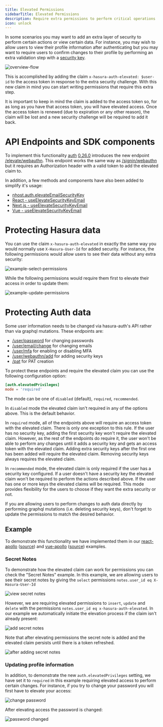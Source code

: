 ```yaml
---
title: Elevated Permissions
sidebarTitle: Elevated Permissions
description: Require extra permissions to perform critical operations
icon: unlock
---
```


In some scenarios you may want to add an extra layer of security to perform certain actions or view certain data. For instance, you may wish to allow users to view their profile information after authenticating but you may want to require users to confirm changes to their profile by performing an extra validation step with a [security key](sign-in-webauthn).

![overview-flow](/images/guides/auth/elevated-permissions/overview.png)

This is accomplished by adding the claim `x-hasura-auth-elevated: $user-id` to the access token in response to the extra security challenge. With this new claim in mind you can start writing permissions that require this extra step.

It is important to keep in mind the claim is added to the access token so, for as long as you have that access token, you will have elevated access. Once the access token is renewed (due to expiration or any other reason), the claim will be lost and a new security challenge will be required to add it back.

# API Endpoints and SDK components

To implement this functionality [auth](/product/authentication) [0.26.0](https://github.com/nhost/hasura-auth/releases/tag/0.26.0) introduces the new endpoint [/elevate/webauthn](/reference/auth/elevate-webauthn). This endpoint works the same way as [/signin/webauthn](/reference/auth/sign-in-using-email-via-fido2-webauthn-authentication) but it requires an Authorization header with a valid token to add the elevated claim to.

In addition, a few methods and components have also been added to simplify it's usage:

- [nhost.auth.elevateEmailSecurityKey](/reference/javascript/auth/elevate-email-security-key)
- [React - useElevateSecurityKeyEmail](/reference/react/use-elevate-security-key-email)
- [Next.js - useElevateSecurityKeyEmail](/reference/nextjs/use-elevate-security-key-email)
- [Vue - useElevateSecurityKeyEmail](/reference/vue/use-elevate-security-key-email)

# Protecting Hasura data

You can use the claim `x-hasura-auth-elevated` in exactly the same way you would normally use `X-Hasura-User-Id` for added security. For instance, the following permissions would allow users to see their data without any extra security:

![example-select-permissions](/images/guides/auth/elevated-permissions/select.png)

While the following permissions would require them first to elevate their access in order to update them:

![example-update-permissions](/images/guides/auth/elevated-permissions/update.png)

# Protecting Auth data

Some user information needs to be changed via hasura-auth's API rather than via graphql mutations. These endpoints are:

- [/user/password](/reference/auth/set-a-new-password) for changing passwords
- [/user/email/change](/reference/auth/change-the-current-users-email) for changing emails
- [/user/mfa](/reference/auth/activatedeactivate-multi-factor-authentication) for enabling or disabling MFA
- [/user/webauthn/add](/reference/auth/initialize-adding-of-a-new-webauthn-security-key-device-browser) for adding security keys
- [/pat](/reference/auth/create-personal-access-token-pat) for PAT creation

To protect these endpoints and require the elevated claim you can use the following configuration option:

```toml
[auth.elevatedPrivileges]
mode = 'required'
```

The mode can be one of `disabled` (default), `required`, `recommended`.

In `disabled` mode the elevated claim isn't required in any of the options above. This is the default behavior.

In `required` mode, all of the endpoints above will require an access token with the elevated claim. There is only one exception to this rule. If the user has no security key, adding the first security key won't require the elevated claim. However, as the rest of the endpoints do require it, the user won't be able to perform any changes until it adds a security key and gets an access token with the elevated claim. Adding extra security keys after the first one has been added will require the elevated claim. Removing security keys always requires the elevated claim.

In `recommended` mode, the elevated claim is only required if the user has a security key configured. If a user doesn't have a security key the elevated claim won't be required to perform the actions described above. If the user has one or more keys the elevated claims will be required. This mode provides flexibility for the users to choose if they want the extra security or not.

<Warning>
If you are allowing users to perform changes to auth data directly by performing graphql mutations (i.e. deleting security keys), don't forget to update the permissions to match the desired behavior.
</Warning>

## Example

To demonstrate this functionality we have implemented them in our [react-apollo](https://react-apollo.example.nhost.io) ([source](https://github.com/nhost/nhost/tree/main/examples/react-apollo)) and [vue-apollo](https://vue-apollo.example.nhost.io) ([source](https://github.com/nhost/nhost/tree/main/examples/vue-apollo)) examples.

### Secret Notes

To demonstrate how the elevated claim can work for permissions you can check the "Secret Notes" example. In this example, we are allowing users to see their secret notes by giving the `select` permissions `notes.user_id eq X-Hasura-User-Id`

![view secret notes](/images/guides/auth/elevated-permissions/secret_notes_view.png)

However, we are requiring elevated permissions to `insert`, `update` and `delete` with the permissions `notes.user_id eq x-hasura-auth-elevated`. In our example we automatically initiate the elevation process if the claim isn't already present:

![add secret notes](/images/guides/auth/elevated-permissions/secret_notes_add.png)

Note that after elevating permissions the secret note is added and the elevated claim persists until there is a token refreshed.

![after adding secret notes](/images/guides/auth/elevated-permissions/secret_notes_added.png)

### Updating profile information

In addition, to demonstrate the new `auth.elevatedPrivileges` setting, we have set it to `required` in this example requiring elevated access to perform certain changes. For instance, if you try to change your password you will first have to elevate your access:

![change password](/images/guides/auth/elevated-permissions/password.png)

After elevating access the password is changed:

![password changed](/images/guides/auth/elevated-permissions/password_changed.png)
